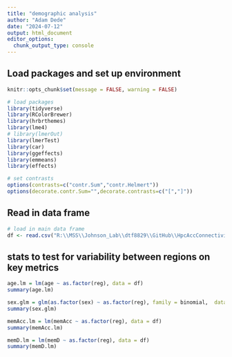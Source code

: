 ```yaml
---
title: "demographic analysis"
author: "Adam Dede"
date: "2024-07-12"
output: html_document
editor_options: 
  chunk_output_type: console
---
```


## Load packages and set up environment

```r

knitr::opts_chunk$set(message = FALSE, warning = FALSE)

# load packages
library(tidyverse)
library(RColorBrewer)
library(hrbrthemes)
library(lme4)
# library(lmerOut)
library(lmerTest)
library(car)
library(ggeffects)
library(emmeans)
library(effects)

# set contrasts
options(contrasts=c("contr.Sum","contr.Helmert"))
options(decorate.contr.Sum="",decorate.contrasts=c("[","]"))

```

## Read in data frame

```r

# load in main data frame
df <- read.csv("R:\\MSS\\Johnson_Lab\\dtf8829\\GitHub\\HpcAccConnectivityProject\\demographics.csv", header = T)


```

## stats to test for variability between regions on key metrics

```r

age.lm = lm(age ~ as.factor(reg), data = df)
summary(age.lm)

sex.glm = glm(as.factor(sex) ~ as.factor(reg), family = binomial,  data = df)
summary(sex.glm)

memAcc.lm = lm(memAcc ~ as.factor(reg), data = df)
summary(memAcc.lm)

memD.lm = lm(memD ~ as.factor(reg), data = df)
summary(memD.lm)


```


